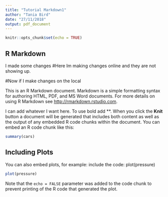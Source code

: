 ```yaml
---
title: "Tutorial Markdown1"
author: "Tania Bird"
date: "27/11/2018"
output: pdf_document
---
```


```r
knitr::opts_chunk$set(echo = TRUE)
```

## R Markdown

I made some changes
#Here Im making changes online and they are not showing up.

#Now if I make changes on the local

This is an R Markdown document. Markdown is a simple formatting syntax for authoring HTML, PDF, and MS Word documents. For more details on using R Markdown see <http://rmarkdown.rstudio.com>.

I can add whatever I want here. To use bold add \**\.
When you click the **Knit** button a document will be generated that includes both content as well as the output of any embedded R code chunks within the document. You can embed an R code chunk like this:


```r
summary(cars)
```

## Including Plots

You can also embed plots, for example: include the code: plot(pressure)


```r
plot(pressure)
```

Note that the `echo = FALSE` parameter was added to the code chunk to prevent printing of the R code that generated the plot.
